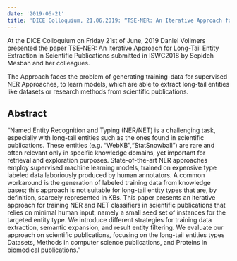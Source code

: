 ```yaml
---
date: '2019-06-21'
title: 'DICE Colloquium, 21.06.2019: “TSE-NER: An Iterative Approach for Long-Tail Entity Extraction in Scientific Publications”'
---
```


At the DICE Colloquium on Friday 21st of June, 2019 Daniel Vollmers presented the paper TSE-NER: An Iterative Approach for Long-Tail Entity Extraction in Scientific Publications submitted in ISWC2018 by Sepideh Mesbah and her colleagues.

The Approach faces the problem of generating training-data for supervised NER Approaches, to learn models, which are able to extract long-tail entities like datasets or research methods from scientific publications.

## Abstract

“Named Entity Recognition and Typing (NER/NET) is a challenging task, especially with long-tail entities such as the ones found in scientific publications. These entities (e.g. “WebKB”,“StatSnowball”) are rare and often relevant only in specific knowledge domains, yet important for retrieval and exploration purposes. State-of-the-art NER approaches employ supervised machine learning models, trained on expensive type labeled data laboriously produced by human annotators. A common workaround is the generation of labeled training data from knowledge bases; this approach is not suitable for long-tail entity types that are, by definition, scarcely represented in KBs. This paper presents an iterative approach for training NER and NET classifiers in scientific publications that relies on minimal human input, namely a small seed set of instances for the targeted entity type. We introduce different strategies for training data extraction, semantic expansion, and result entity filtering. We evaluate our approach on scientific publications, focusing on the long-tail entities types Datasets, Methods in computer science publications, and Proteins in biomedical publications.”
